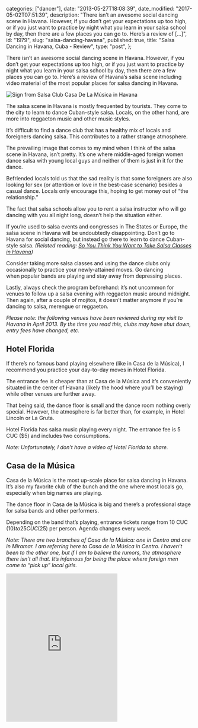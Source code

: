 
  categories: ["dancer"],
  date: "2013-05-27T18:08:39",
  date_modified: "2017-05-02T07:51:39",
  description:
    "There isn’t an awesome social dancing scene in Havana. However, if you don’t get your expectations up too high, or if you just want to practice by night what you learn in your salsa school by day, then there are a few places you can go to. Here’s a review of […]",
  id: "1979",
  slug: "salsa-dancing-havana",
  published: true,
  title: "Salsa Dancing in Havana, Cuba - Review",
  type: "post",
};


There isn’t an awesome social dancing scene in Havana. However, if you don’t get your expectations up too high, or if you just want to practice by night what you learn in your salsa school by day, then there are a few places you can go to. Here’s a review of Havana’s salsa scene including video material of the most popular places for salsa dancing in Havana.

![Sign from Salsa Club Casa De La Música in Havana](/pages/tsop/posts/salsa-dancing-havana/habana-sign_2.jpg)

The salsa scene in Havana is mostly frequented by tourists. They come to the city to learn to dance Cuban-style salsa. Locals, on the other hand, are more into reggaeton music and other music styles.

It’s difficult to find a dance club that has a healthy mix of locals and foreigners dancing salsa. This contributes to a rather strange atmosphere.

The prevailing image that comes to my mind when I think of the salsa scene in Havana, isn’t pretty. It’s one where middle-aged foreign women dance salsa with young local guys and neither of them is just in it for the dance.

Befriended locals told us that the sad reality is that some foreigners are also looking for sex (or attention or love in the best-case scenario) besides a casual dance. Locals only encourage this, hoping to get money out of “the relationship.”

The fact that salsa schools allow you to rent a salsa instructor who will go dancing with you all night long, doesn’t help the situation either.

If you’re used to salsa events and congresses in The States or Europe, the salsa scene in Havana will be undoubtedly disappointing. Don’t go to Havana for social dancing, but instead go there to learn to dance Cuban-style salsa. _(Related reading: [So You Think You Want to Take Salsa Classes in Havana](/tsop/posts/salsa-classes-havana/))_

Consider taking more salsa classes and using the dance clubs only occasionally to practice your newly-attained moves. Go dancing when popular bands are playing and stay away from depressing places.

Lastly, always check the program beforehand: it’s not uncommon for venues to follow up a salsa evening with reggaeton music around midnight. Then again, after a couple of mojitos, it doesn’t matter anymore if you’re dancing to salsa, merengue or reggaeton.

_Please note: the following venues have been reviewed during my visit to Havana in April 2013. By the time you read this, clubs may have shut down, entry fees have changed, etc._

## Hotel Florida

If there’s no famous band playing elsewhere (like in Casa de la Música), I recommend you practice your day-to-day moves in Hotel Florida.

The entrance fee is cheaper than at Casa de la Música and it’s conveniently situated in the center of Havana (likely the hood where you’ll be staying) while other venues are further away.

That being said, the dance floor is small and the dance room nothing overly special. However, the atmosphere is far better than, for example, in Hotel Lincoln or La Gruta.

Hotel Florida has salsa music playing every night. The entrance fee is 5 CUC ($5) and includes two consumptions.

_Note: Unfortunately, I don’t have a video of Hotel Florida to share._

## Casa de la Música

Casa de la Música is the most up-scale place for salsa dancing in Havana. It’s also my favorite club of the bunch and the one where most locals go, especially when big names are playing.

The dance floor in Casa de la Música is big and there’s a professional stage for salsa bands and other performers.

Depending on the band that’s playing, entrance tickets range from 10 CUC ($10) to 25 CUC ($25) per person. Agenda changes every week.

_Note: There are two branches of Casa de la Música: one in Centro and one in Miramar. I am referring here to Casa de la Música in Centro. I haven’t been to the other one, but if I am to believe the rumors, the atmosphere there isn’t all that. It’s infamous for being the place where foreign men come to “pick up” local girls._

<iframe
  className="w-full"
  height="400"
  frameborder="0"
  src="https://www.youtube.com/embed/xEF-tdjFk6g"
  title="Video of salsa dancing at Casa de la Música in Havana, Cuba"
/>

<iframe
  className="w-full"
  height="400"
  frameborder="0"
  src="https://www.youtube.com/embed/RcryySda5FI"
  title="Video of salsa dancing at Casa de la Música in Havana, Cuba"
/>

## Hotel Lincoln

Old glory on the top floor with not much space to move around. Admission tickets are 5 CUC ($5) per person including one consumption.

<iframe
  className="w-full"
  height="400"
  frameborder="0"
  src="https://www.youtube.com/embed/-mVuPexwDbE"
  title="Video of salsa dancing at Hotel Lincoln in Havana, Cuba"
/>

## 1830

Think white plastic chairs and a tiny slippery dance floor, but also: an outside dance floor with views over the Malecón. The atmosphere isn’t too bad despite the ruling majority on the dance floor being foreigners.

It’s on Saturday nights when all head out to 1830. Depending on the program, the entrance fee is 5 CUC ($5) to 10 CUC ($10) per person.

<iframe
  className="w-full"
  height="400"
  frameborder="0"
  src="https://www.youtube.com/embed/JI8YQj1qquw"
  title="Video of salsa dancing at 1830 in Havana, Cuba"
/>

<iframe
  className="w-full"
  height="400"
  frameborder="0"
  src="https://www.youtube.com/embed/Q2h5b9CMgP0"
  title="Video of salsa dancing at 1830 in Havana, Cuba"
/>

## La Gruta

La Gruta is dark and smelly: a grotto, literally. The atmosphere is depressing, but compared to other places, there’s enough space for beginners to practice their moves.

Thursday is the day to go to La Gruta. Admission tickets: 5 CUC ($5) per person.

<iframe
  className="w-full"
  height="400"
  frameborder="0"
  src="https://www.youtube.com/embed/dKywbI6_3Yk"
  title="Video of salsa dancing at La Gruta in Havana, Cuba"
/>

<iframe
  className="w-full"
  height="400"
  frameborder="0"
  src="https://www.youtube.com/embed/mOK_DvQJjTQ"
  title="Video of salsa dancing at La Gruta in Havana, Cuba"
/>

<iframe
  className="w-full"
  height="400"
  frameborder="0"
  src="https://www.youtube.com/embed/S775tj-uz9o"
  title="Video of salsa dancing at La Gruta in Havana, Cuba"
/>

//

**Tell me what you think.** Connect with me on [Facebook](https://www.facebook.com/thespinoffproject/photos/a.848930185138868.1073741832.443190319046192/862977247067495/), [Twitter](https://twitter.com/mirhamasala/status/545592265465671681) or [Instagram](http://instagram.com/p/yH6jx2kyDI/) (links match discussion pages for this post) and let me know: If you’ve been to Havana, what do you think of the salsa scene there? Do you know other (better) places for salsa dancing in Havana or Cuba?

---

LAST TIP

If you want to know where the salsa party at, pass by the salsa school [La Casa del Son](/tsop/posts/casa-son/). They’ll have the information you need.

FURTHER READING

If you’re considering taking salsa classes in Havana, here are 4 things you need to know before you jump on that plane to Cuba: [So You Think You Want to Take Salsa Classes in Havana](/tsop/posts/salsa-classes-havana/).
